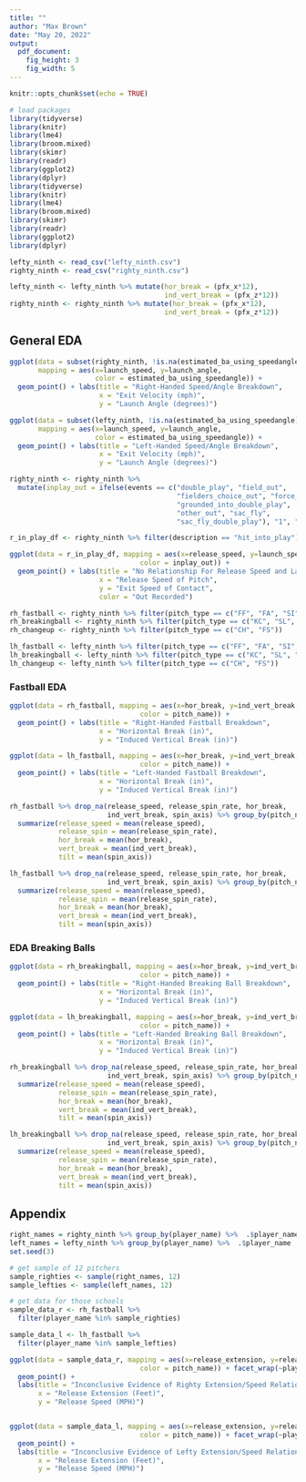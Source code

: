 ```yaml
---
title: ""
author: "Max Brown"
date: "May 20, 2022"
output: 
  pdf_document: 
    fig_height: 3
    fig_width: 5
---
```


```r
knitr::opts_chunk$set(echo = TRUE)
```


```r
# load packages
library(tidyverse)
library(knitr)
library(lme4)
library(broom.mixed)
library(skimr)
library(readr)
library(ggplot2)
library(dplyr)
library(tidyverse)
library(knitr)
library(lme4)
library(broom.mixed)
library(skimr)
library(readr)
library(ggplot2)
library(dplyr)
```



```r
lefty_ninth <- read_csv("lefty_ninth.csv")
righty_ninth <- read_csv("righty_ninth.csv")
```




```r
lefty_ninth <- lefty_ninth %>% mutate(hor_break = (pfx_x*12), 
                                      ind_vert_break = (pfx_z*12))
righty_ninth <- righty_ninth %>% mutate(hor_break = (pfx_x*12), 
                                      ind_vert_break = (pfx_z*12))
```








## General EDA 

```r
ggplot(data = subset(righty_ninth, !is.na(estimated_ba_using_speedangle)), 
       mapping = aes(x=launch_speed, y=launch_angle, 
                     color = estimated_ba_using_speedangle)) + 
  geom_point() + labs(title = "Right-Handed Speed/Angle Breakdown", 
                      x = "Exit Velocity (mph)", 
                      y = "Launch Angle (degrees)") 

ggplot(data = subset(lefty_ninth, !is.na(estimated_ba_using_speedangle)), 
       mapping = aes(x=launch_speed, y=launch_angle, 
                     color = estimated_ba_using_speedangle)) + 
  geom_point() + labs(title = "Left-Handed Speed/Angle Breakdown", 
                      x = "Exit Velocity (mph)", 
                      y = "Launch Angle (degrees)") 
```

```r
righty_ninth <- righty_ninth %>% 
  mutate(inplay_out = ifelse(events == c("double_play", "field_out", 
                                         "fielders_choice_out", "force_out", 
                                         "grounded_into_double_play", 
                                         "other_out", "sac_fly",
                                         "sac_fly_double_play"), "1", "0"))

r_in_play_df <- righty_ninth %>% filter(description == "hit_into_play")

ggplot(data = r_in_play_df, mapping = aes(x=release_speed, y=launch_speed, 
                                color = inplay_out)) + 
  geom_point() + labs(title = "No Relationship For Release Speed and Launch Speed/Out Made", 
                      x = "Release Speed of Pitch", 
                      y = "Exit Speed of Contact", 
                      color = "Out Recorded") 


```







```r
rh_fastball <- righty_ninth %>% filter(pitch_type == c("FF", "FA", "SI", "FC"))
rh_breakingball <- righty_ninth %>% filter(pitch_type == c("KC", "SL", "CU","CS"))
rh_changeup <- righty_ninth %>% filter(pitch_type == c("CH", "FS"))

lh_fastball <- lefty_ninth %>% filter(pitch_type == c("FF", "FA", "SI", "FC"))
lh_breakingball <- lefty_ninth %>% filter(pitch_type == c("KC", "SL", "CU","CS"))
lh_changeup <- lefty_ninth %>% filter(pitch_type == c("CH", "FS"))
```


### Fastball EDA

```r
ggplot(data = rh_fastball, mapping = aes(x=hor_break, y=ind_vert_break, 
                                color = pitch_name)) + 
  geom_point() + labs(title = "Right-Handed Fastball Breakdown", 
                      x = "Horizontal Break (in)", 
                      y = "Induced Vertical Break (in)") 

```

```r
ggplot(data = lh_fastball, mapping = aes(x=hor_break, y=ind_vert_break, 
                                color = pitch_name)) + 
  geom_point() + labs(title = "Left-Handed Fastball Breakdown", 
                      x = "Horizontal Break (in)", 
                      y = "Induced Vertical Break (in)") 
```

```r
rh_fastball %>% drop_na(release_speed, release_spin_rate, hor_break, 
                        ind_vert_break, spin_axis) %>% group_by(pitch_name) %>% 
  summarize(release_speed = mean(release_speed), 
            release_spin = mean(release_spin_rate),
            hor_break = mean(hor_break), 
            vert_break = mean(ind_vert_break), 
            tilt = mean(spin_axis))
```


```r
lh_fastball %>% drop_na(release_speed, release_spin_rate, hor_break, 
                        ind_vert_break, spin_axis) %>% group_by(pitch_name) %>% 
  summarize(release_speed = mean(release_speed), 
            release_spin = mean(release_spin_rate),
            hor_break = mean(hor_break), 
            vert_break = mean(ind_vert_break), 
            tilt = mean(spin_axis))
```



### EDA Breaking Balls 

```r
ggplot(data = rh_breakingball, mapping = aes(x=hor_break, y=ind_vert_break, 
                                color = pitch_name)) + 
  geom_point() + labs(title = "Right-Handed Breaking Ball Breakdown", 
                      x = "Horizontal Break (in)", 
                      y = "Induced Vertical Break (in)") 
```

```r
ggplot(data = lh_breakingball, mapping = aes(x=hor_break, y=ind_vert_break, 
                                color = pitch_name)) + 
  geom_point() + labs(title = "Left-Handed Breaking Ball Breakdown", 
                      x = "Horizontal Break (in)", 
                      y = "Induced Vertical Break (in)") 
```



```r
rh_breakingball %>% drop_na(release_speed, release_spin_rate, hor_break, 
                        ind_vert_break, spin_axis) %>% group_by(pitch_name) %>% 
  summarize(release_speed = mean(release_speed), 
            release_spin = mean(release_spin_rate),
            hor_break = mean(hor_break), 
            vert_break = mean(ind_vert_break), 
            tilt = mean(spin_axis))
```

```r
lh_breakingball %>% drop_na(release_speed, release_spin_rate, hor_break, 
                        ind_vert_break, spin_axis) %>% group_by(pitch_name) %>% 
  summarize(release_speed = mean(release_speed), 
            release_spin = mean(release_spin_rate),
            hor_break = mean(hor_break), 
            vert_break = mean(ind_vert_break), 
            tilt = mean(spin_axis))
```


## Appendix 

```r
right_names = righty_ninth %>% group_by(player_name) %>%  .$player_name
left_names = lefty_ninth %>% group_by(player_name) %>%  .$player_name
set.seed(3)

# get sample of 12 pitchers
sample_righties <- sample(right_names, 12)
sample_lefties <- sample(left_names, 12)

# get data for those schools
sample_data_r <- rh_fastball %>%
  filter(player_name %in% sample_righties)

sample_data_l <- lh_fastball %>% 
  filter(player_name %in% sample_lefties)

ggplot(data = sample_data_r, mapping = aes(x=release_extension, y=release_speed, 
                                color = pitch_name)) + facet_wrap(~player_name) +
  geom_point() + 
  labs(title = "Inconclusive Evidence of Righty Extension/Speed Relationship", 
       x = "Release Extension (Feet)", 
       y = "Release Speed (MPH)")



```


```r
ggplot(data = sample_data_l, mapping = aes(x=release_extension, y=release_speed, 
                                color = pitch_name)) + facet_wrap(~player_name) +
  geom_point() + 
  labs(title = "Inconclusive Evidence of Lefty Extension/Speed Relationship", 
       x = "Release Extension (Feet)", 
       y = "Release Speed (MPH)")
```
